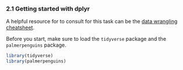 ### 2.1 Getting started with dplyr

A helpful resource for to consult for this task can be the [data wrangling cheatsheet](https://www.rstudio.com/wp-content/uploads/2015/02/data-wrangling-cheatsheet.pdf).

Before you start, make sure to load the `tidyverse` package and the `palmerpenguins` package.

```r
library(tidyverse)
library(palmerpenguins)
```
